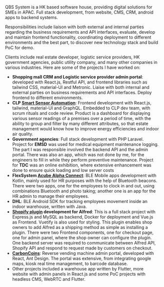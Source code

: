 QBS System is a HK based software house, providing digital solutions for SMEs in APAC. Full stack development, from website, CMS, CRM, android apps to backend systems.

Responsibilities include liaison with both external and internal parties regarding the business requirements and API interfaces, evaluate, develop and maintain frontend functionality, coordinating deployment to different environments and the best part, to discover new technology stack and build PoC for demo.

Clients include real estate developer, logistic service providers, HK government agencies, public utility company, and many other companies in various industries. Here are some of the projects I have worked on:

- **Shopping mall CRM and Logistic service provider admin portal**: developed with React.js, Restful API, and frontend libraries such as tailwind CSS, material-UI and Metronic. Liaise with both internal and external parties on business requirements and API interfaces. Deploy frontend to different environments.
- **CLP [Smart Sensor Automation](https://www.clpsec.com/smart-sensor-automation/)**: Frontend development with React.js, tailwind, material-UI and GraphQL. Embedded to CLP dev team, with scrum rituals and code review. Product is a dashboard for displaying various sensor readings of a premises over a period of time, with the ability to group and filter by many different attributes, so that estate management would know how to improve energy efficiencies and indoor air quality.
- **Government agencies**: Full stack development with PHP Laravel.
  Project for **EMSD** was used for medical equipment maintenance logging. The part I was responsible involved the backend API and the admin portal. There was also an app, which was not done by me, for the engineers to fill in while they perform preventive maintenance.
  Project for **TDC** was an online exhibition, where extensive enhancement was done to ensure quick loading and low server costs
- **FlexSystem [Acube Alpha Connect](https://www.flex.hk/alpha-connect/)**: BLE Mobile apps development with Kotlin, mainly used for HR purposes with the help of Bluetooth beacons. There were two apps, one for the employees to clock in and out, using combinations Bluetooth and photo taking; another one is an app for the HR admin to manage their employees.
- **DHL**: BLE Android SDK for tracking employees movement inside an indoor warehouse, written with Java.
- **[Shopify plugin](https://apps.shopify.com/alfred-click-collect) development for Alfred**: This is a full stack project with Express.js and MySQL as backend, Docker for deployment and Vue.js as Frontend. Vuetify is also used for styling. This plugin enables shop owners to add Alfred as a shipping method as simple as installing a plugin. There were two Frontend components, one for checkout page, one for admin panel, where the shop owner can configure the plugin. One backend server was required to communicate between Alfred API, Shopify API and respond to request made by customers on checkout.
- **[CarbonCoins](https://play.google.com/store/apps/details?id=com.carboncoin.android2021&hl=en&gl=US)**: Reverse vending machine admin portal, developed with React, Ant Design. The portal was extensive, from integrating google maps, kiosk real time management, to barcode database.
- Other projects included a warehouse app written by Flutter, more website with admin panels in React.js and some PoC projects with headless CMS, WebRTC and Flutter.
